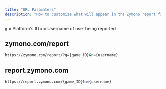 ```yaml
---
title: "URL Paramaters"
description: "How to customize what will appear in the Zymono report field with URL paramaters"
---
```


`g` = Platform's ID
`n` = Username of user being reported

## zymono.com/report

```bash
https://zymono.com/report/?g={game_ID}&n={username}
```

## report.zymono.com

```bash
https://report.zymono.com/{game_ID}&n={username}
```
